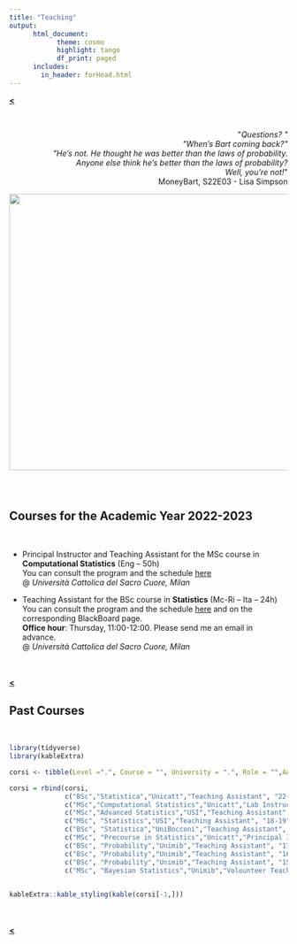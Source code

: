 ```yaml
---
title: "Teaching"
output: 
      html_document:
            theme: cosmo
            highlight: tango
            df_print: paged
      includes:
        in_header: forHead.html
---
```


[**<**](/index)

<br>


<div style="text-align: right"> <p>&quot;<em>Questions? &quot; <br>&quot;When's Bart coming back?&quot;<br> &quot;He's not. He thought he was better than the laws of probability. <br>Anyone else think he's better than the laws of probability? <br>Well, you're not!</em>&quot; <br>MoneyBart, S22E03 - Lisa Simpson</p>
<img src="images/smvs.jpg?raw=true" width="600" height="500"/>
</div>

<br>

# {.tabset .tabset-fade}


## Courses for the Academic Year 2022-2023

<br>

* Principal Instructor and Teaching Assistant for the MSc course in **Computational Statistics** (Eng -- 50h)  
You can consult the program and the schedule [here](https://docenti.unicatt.it/ppd2/en/docenti/59969/francesco-denti/didattica)  
@ *Università Cattolica del Sacro Cuore, Milan*  

* Teaching Assistant for the BSc course in **Statistics** (Mc-Ri -- Ita -- 24h)  
You can consult the program and the schedule [here](https://docenti.unicatt.it/ppd2/it/docenti/17169/silvia-angela-osmetti/didattica) and on the corresponding BlackBoard page.  
**Office hour**: Thursday, 11:00-12:00. Please send me an email in advance.  
@ *Università Cattolica del Sacro Cuore, Milan*  

   
<br>     
[**<**](/index)
 

## Past Courses

<br>

```r
library(tidyverse)
library(kableExtra)
```

```r
corsi <- tibble(Level =".", Course = "", University = ".", Role = "",AA = ".", Hours = ".", Language = ".")

corsi = rbind(corsi,
              c("BSc","Statistica","Unicatt","Teaching Assistant", "22-23", "24", "Ita"),
              c("MSc","Computational Statistics","Unicatt","Lab Instructor", "21-22", "20", "Eng"),
              c("MSc","Advanced Statistics","USI","Teaching Assistant", "19-20", "15", "Eng"),
              c("MSc", "Statistics","USI","Teaching Assistant", "18-19", "15", "Eng"),
              c("BSc", "Statistica","UniBocconi","Teaching Assistant", "17-18", "24", "Ita"),
              c("MSc", "Precourse in Statistics","Unicatt","Principal Instructor", "17-18", "15", "Eng"),
              c("BSc", "Probability","Unimib","Teaching Assistant", "17-18", "34", "Ita"),
              c("BSc", "Probability","Unimib","Teaching Assistant", "16-17", "34", "Ita"),
              c("BSc", "Probability","Unimib","Teaching Assistant", "15-16", "34", "Ita"),
              c("MSc", "Bayesian Statistics","Unimib","Volounteer Teaching Assistant", "16-17", "8", "Ita"))
             

kableExtra::kable_styling(kable(corsi[-1,]))
```

<!--
1. [Apr 19 – Jul 20] Lab instructor (20h), MSc course in **Computational Statistics** (Eng)  
@ *Università Cattolica del Sacro Cuore, Milan*  

1. [Sep 19 – Jan 20] Teaching Assistant, MSc course in **Advanced Statistics** (Eng)  
@ *USI - Universtà della Svizzera italiana*  

1. [Sep 18 – Jan 19] Teaching Assistant, MSc course in **Statistics** (Eng)  
@ *USI - Universtà della Svizzera italiana, Lugano*  

1. [Sep 17 – Jun 18] Teaching Assistant, BSc course in **Statistics** (Eng)  
@ *Bocconi University, Milan*  

1. [Sep 17] Principal Instructor, MSc precourse in **Statistics** (15h, Eng)  
@ *Università Cattolica del Sacro Cuore, Milan*  

1. [Nov 15 – Jan 21] Teaching Assistant and Academic Tutor, BSc course in **Probability** (Ita)  
@ *University of Milano-Bicocca*, Author of the course notes  

1. [Oct 16 – Dec 17] Volunteer Academic Tutor, MSc course in **Bayesian Statistics** (Ita)  
@  *University of Milano-Bicocca*
-->


   
<br>     
[**<**](/index)
 